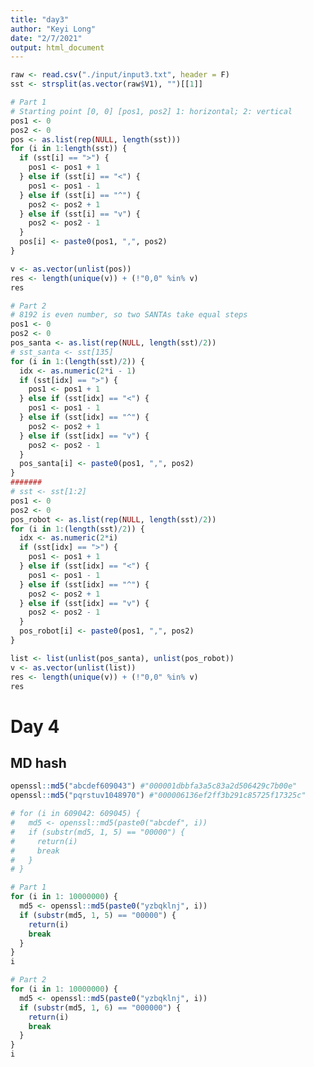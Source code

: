 ```yaml
---
title: "day3"
author: "Keyi Long"
date: "2/7/2021"
output: html_document
---
```


```r
raw <- read.csv("./input/input3.txt", header = F)
sst <- strsplit(as.vector(raw$V1), "")[[1]]

# Part 1 
# Starting point [0, 0] [pos1, pos2] 1: horizontal; 2: vertical
pos1 <- 0
pos2 <- 0
pos <- as.list(rep(NULL, length(sst)))
for (i in 1:length(sst)) {
  if (sst[i] == ">") {
    pos1 <- pos1 + 1
  } else if (sst[i] == "<") {
    pos1 <- pos1 - 1
  } else if (sst[i] == "^") {
    pos2 <- pos2 + 1
  } else if (sst[i] == "v") {
    pos2 <- pos2 - 1
  }
  pos[i] <- paste0(pos1, ",", pos2)
}

v <- as.vector(unlist(pos))
res <- length(unique(v)) + (!"0,0" %in% v)
res
```


```r
# Part 2 
# 8192 is even number, so two SANTAs take equal steps
pos1 <- 0
pos2 <- 0
pos_santa <- as.list(rep(NULL, length(sst)/2))
# sst_santa <- sst[135]
for (i in 1:(length(sst)/2)) {
  idx <- as.numeric(2*i - 1)
  if (sst[idx] == ">") {
    pos1 <- pos1 + 1
  } else if (sst[idx] == "<") {
    pos1 <- pos1 - 1
  } else if (sst[idx] == "^") {
    pos2 <- pos2 + 1
  } else if (sst[idx] == "v") {
    pos2 <- pos2 - 1
  }
  pos_santa[i] <- paste0(pos1, ",", pos2)
}
#######
# sst <- sst[1:2]
pos1 <- 0
pos2 <- 0
pos_robot <- as.list(rep(NULL, length(sst)/2))
for (i in 1:(length(sst)/2)) {
  idx <- as.numeric(2*i)
  if (sst[idx] == ">") {
    pos1 <- pos1 + 1
  } else if (sst[idx] == "<") {
    pos1 <- pos1 - 1
  } else if (sst[idx] == "^") {
    pos2 <- pos2 + 1
  } else if (sst[idx] == "v") {
    pos2 <- pos2 - 1
  }
  pos_robot[i] <- paste0(pos1, ",", pos2)
}

list <- list(unlist(pos_santa), unlist(pos_robot))
v <- as.vector(unlist(list))
res <- length(unique(v)) + (!"0,0" %in% v)
res
```

# Day 4
## MD hash
```r
openssl::md5("abcdef609043") #"000001dbbfa3a5c83a2d506429c7b00e"
openssl::md5("pqrstuv1048970") #"000006136ef2ff3b291c85725f17325c"

# for (i in 609042: 609045) {
#   md5 <- openssl::md5(paste0("abcdef", i))
#   if (substr(md5, 1, 5) == "00000") {
#     return(i)
#     break
#   }
# }

# Part 1
for (i in 1: 10000000) {
  md5 <- openssl::md5(paste0("yzbqklnj", i))
  if (substr(md5, 1, 5) == "00000") {
    return(i)
    break
  }
}
i

# Part 2
for (i in 1: 10000000) {
  md5 <- openssl::md5(paste0("yzbqklnj", i))
  if (substr(md5, 1, 6) == "000000") {
    return(i)
    break
  }
}
i
```


